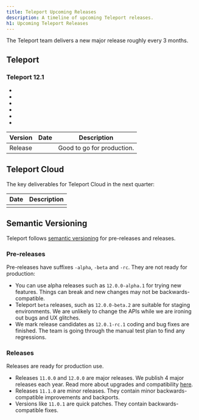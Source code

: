 ```yaml
---
title: Teleport Upcoming Releases
description: A timeline of upcoming Teleport releases.
h1: Upcoming Teleport Releases
---
```


The Teleport team delivers a new major release roughly every 3 months.

## Teleport

### Teleport 12.1

-
-
-
-
-
-

| Version          | Date               | Description                      |
|------------------|--------------------|----------------------------------|
| Release          |                    | Good to go for production.       |

## Teleport Cloud

The key deliverables for Teleport Cloud in the next quarter:

| Date         | Description                                                                                 |
|--------------|---------------------------------------------------------------------------------------------|
|              |                                                                                             |

## Semantic Versioning

Teleport follows [semantic versioning](https://semver.org/) for pre-releases
and releases.

### Pre-releases

Pre-releases have suffixes `-alpha`, `-beta` and `-rc`. They are not ready for
production:

- You can use alpha releases such as `12.0.0-alpha.1` for trying new features.
  Things can break and new changes may not be backwards-compatible.
- Teleport `beta` releases, such as `12.0.0-beta.2` are suitable for staging
  environments.  We are unlikely to change the APIs while we are ironing out
  bugs and UX glitches.
- We mark release candidates as `12.0.1-rc.1` coding and bug fixes are finished.
  The team is going through the manual test plan to find any regressions.

### Releases

Releases are ready for production use.

- Releases `11.0.0` and `12.0.0` are major releases. We publish 4 major releases
  each year.  Read more about upgrades and compatibility
  [here](../management/operations/upgrading.mdx).
- Releases `11.1.0` are minor releases. They contain minor backwards-compatible
  improvements and backports.
- Versions like `11.0.1` are quick patches. They contain backwards-compatible
  fixes.
